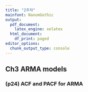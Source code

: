 ```yaml
---
title: "2주차"
mainfont: NanumGothic
output:
  pdf_document:
    latex_engine: xelatex
  html_document:
    df_print: paged
editor_options:
  chunk_output_type: console
---
```


## Ch3 ARMA models

### (p24) ACF and PACF for ARMA
```r

```

